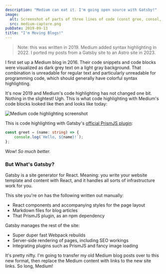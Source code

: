 ```yaml
---
description: "Medium can eat it. I'm going open source with Gatsby!"
image:
  alt: Screenshot of parts of three lines of code (const gree, consol, };) without syntax highlighting.
  src: medium-capture.png
pubDate: 2019-09-13
title: "I'm Moving Blogs!"
---
```



> Note: this was written in 2019.
> Medium added syntax highlighting in 2022.
> I ported my posts from a Gatsby site to an Astro site in 2023.

I first set up a Medium blog in 2016.
Their code snippets and code blocks were visualized as dark grey text on a light gray background.
That combination is unreadable for regular text and particularly unreadable for programming code, which should generally have colorful syntax highlighting.

It's now 2019 and Medium's code highlighting has not changed one bit.
Nothing in the slightest!
Ugh.
This is what code highlighting with Medium's code blocks looked like then and looks like today:

<img alt="Medium code highlighting screenshot" src={mediumCapture} />

This is code highlighting with Gatsby's [official PrismJS plugin](https://www.gatsbyjs.org/packages/gatsby-remark-prismjs):

```typescript
const greet = (name: string) => {
	console.log(`Hello, ${name}!`);
};
```

Wow!
_So much better._

### But What's Gatsby?

Gatsby is a site generator for React.
Meaning: you write your website template and content with React, and it handles all sorts of infrastructure work for you.

This site you're on has the following written out manually:

- React components and accompanying styles for the page layout
- Markdown files for blog articles
- That PrismJS plugin, as an npm dependency

Gatsby manages the rest of the site:

- Super duper fast Webpack rebuilds
- Server-side rendering of pages, including SEO workings
- Integrating plugins such as PrismJS and fancy image loading

It's pretty nifty.
I'm going to transfer my old Medium blog posts over to this new format,
then replace the Medium content with links to the new site links.
So long, Medium!

